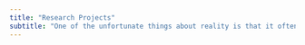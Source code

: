```yaml
---
title: "Research Projects"
subtitle: "One of the unfortunate things about reality is that it often poses complex problems that demand complex solutions"
---
```

